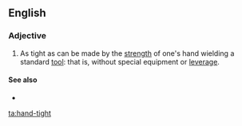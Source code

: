 ==English==

===Adjective===
{{en-adj|head=[[hand]]-[[tight]]|-}}

# As tight as can be made by the [[strength]] of one's hand wielding a standard [[tool]]: that is, without special equipment or [[leverage]].

====See also====
* {{l|en|finger-tight}}

[[ta:hand-tight]]